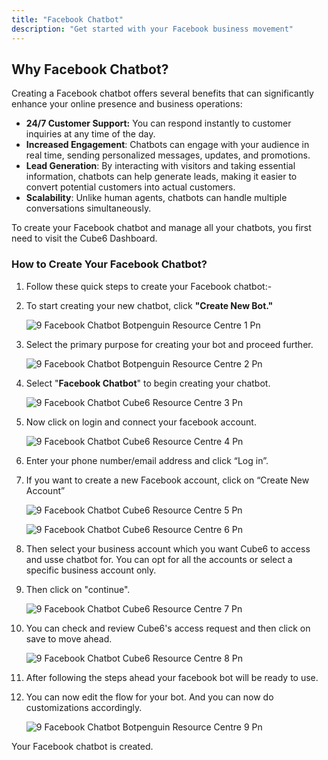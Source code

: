 ```yaml
---
title: "Facebook Chatbot"
description: "Get started with your Facebook business movement"
---
```


## **Why Facebook Chatbot?**

Creating a Facebook chatbot offers several benefits that can significantly enhance your online presence and business operations:

- **24/7 Customer Support:** You can respond instantly to customer inquiries at any time of the day.
- **Increased Engagement**: Chatbots can engage with your audience in real time, sending personalized messages, updates, and promotions.
- **Lead Generation**: By interacting with visitors and taking essential information, chatbots can help generate leads, making it easier to convert potential customers into actual customers.
- **Scalability**: Unlike human agents, chatbots can handle multiple conversations simultaneously.

To create your Facebook chatbot and manage all your chatbots, you first need to visit the  Cube6 Dashboard.

### **How to Create Your Facebook Chatbot?**

 1. Follow these quick steps to create your Facebook chatbot:-
 2. To start creating your new chatbot, click **"Create New Bot."**

    ![9 Facebook Chatbot Botpenguin Resource Centre 1 Pn](/images/how-botpenguin-works/create-newchatbot/9.facebook_chatbot__Cube6_resource_centre-1.png)
 3. Select the primary purpose for creating your bot and proceed further.

    ![9 Facebook Chatbot Botpenguin Resource Centre 2 Pn](/images/how-botpenguin-works/create-newchatbot/9.facebook_chatbot__Cube6_resource_centre-2.png)
 4. Select "**Facebook Chatbot**" to begin creating your chatbot.

    ![9 Facebook Chatbot  Cube6 Resource Centre 3 Pn](/images/how-botpenguin-works/create-newchatbot/9.facebook_chatbot__Cube6_resource_centre-3.png)
 5. Now click on login and connect your facebook account.

    ![9 Facebook Chatbot  Cube6 Resource Centre 4 Pn](/images/how-botpenguin-works/create-newchatbot/9.facebook_chatbot__Cube6_resource_centre-4.png)
 6. Enter your phone number/email address and click “Log in”.
 7. If you want to create a new Facebook account, click on “Create New Account”

    ![9 Facebook Chatbot  Cube6 Resource Centre 5 Pn](/images/how-botpenguin-works/create-newchatbot/9.facebook_chatbot__Cube6_resource_centre-5.png)

    ![9 Facebook Chatbot Cube6 Resource Centre 6 Pn](/images/how-botpenguin-works/create-newchatbot/9.facebook_chatbot__Cube6_resource_centre-6.png)
 8. Then select your business account which you want  Cube6 to access and usse chatbot for. You can opt for all the accounts or select a specific business account only.
 9. Then click on "continue".

    ![9 Facebook Chatbot  Cube6 Resource Centre 7 Pn](/images/how-botpenguin-works/create-newchatbot/9.facebook_chatbot__Cube6_resource_centre-7.png)
10. You can check and review  Cube6's access request and then click on save to move ahead.

    ![9 Facebook Chatbot  Cube6 Resource Centre 8 Pn](/images/how-botpenguin-works/create-newchatbot/9.facebook_chatbot__Cube6_resource_centre-8.png)
11. After following the steps ahead your facebook bot will be ready to use.
12. You can now edit the flow for your bot. And you can now do customizations accordingly.

    ![9 Facebook Chatbot Botpenguin Resource Centre 9 Pn](/images/how-botpenguin-works/create-newchatbot/9.facebook_chatbot__botpenguin_resource_centre-9.png)

Your Facebook chatbot is created.
